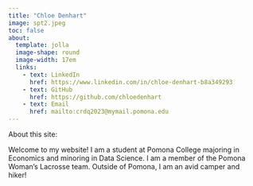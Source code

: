 ```yaml
---
title: "Chloe Denhart"
image: spt2.jpeg
toc: false
about: 
  template: jolla
  image-shape: round
  image-width: 17em
  links:
    - text: LinkedIn
      href: https://www.linkedin.com/in/chloe-denhart-b8a349293
    - text: GitHub
      href: https://github.com/chloedenhart
    - text: Email
      href: mailto:crdq2023@mymail.pomona.edu
---
```


About this site:

Welcome to my website! I am a student at Pomona College majoring in Economics and minoring in Data Science. I am a member of the Pomona Woman's Lacrosse team. Outside of Pomona, I am an avid camper and hiker!
